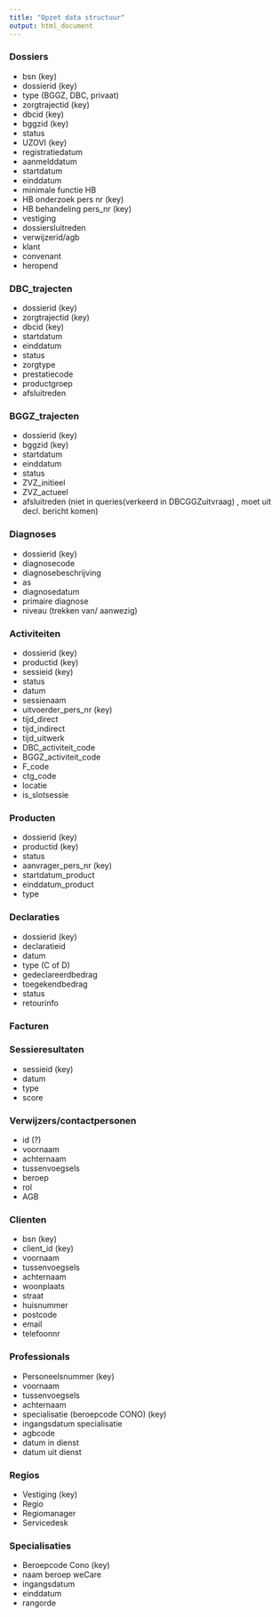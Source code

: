 ```yaml
---
title: "Opzet data structuur"
output: html_document
---
```



### Dossiers

* bsn (key) 
* dossierid (key) 
* type (BGGZ, DBC, privaat) 
* zorgtrajectid (key)
* dbcid (key)
* bggzid (key)
* status 
* UZOVI (key)
* registratiedatum
* aanmelddatum
* startdatum
* einddatum
* minimale functie HB
* HB onderzoek pers nr (key)
* HB behandeling pers_nr (key)
* vestiging
* dossiersluitreden
* verwijzerid/agb
* klant
* convenant
* heropend


### DBC_trajecten

* dossierid (key)
* zorgtrajectid (key)
* dbcid (key)
* startdatum
* einddatum
* status
* zorgtype
* prestatiecode
* productgroep
* afsluitreden

### BGGZ_trajecten

* dossierid (key)
* bggzid (key)
* startdatum
* einddatum
* status
* ZVZ_initieel
* ZVZ_actueel
* afsluitreden (niet in queries(verkeerd in DBCGGZuitvraag) , moet uit decl. bericht komen)

### Diagnoses

* dossierid (key)
* diagnosecode
* diagnosebeschrijving
* as
* diagnosedatum
* primaire diagnose
* niveau (trekken van/ aanwezig)

### Activiteiten
* dossierid (key)
* productid (key)
* sessieid (key)
* status
* datum
* sessienaam
* uitvoerder_pers_nr (key)
* tijd_direct 
* tijd_indirect
* tijd_uitwerk
* DBC_activiteit_code
* BGGZ_activiteit_code
* F_code
* ctg_code
* locatie
* is_slotsessie


### Producten
* dossierid (key)
* productid (key)
* status
* aanvrager_pers_nr (key)
* startdatum_product
* einddatum_product
* type

### Declaraties
* dossierid (key)
* declaratieid
* datum
* type (C of D) 
* gedeclareerdbedrag
* toegekendbedrag
* status
* retourinfo

### Facturen

### Sessieresultaten
* sessieid (key)
* datum
* type
* score 

### Verwijzers/contactpersonen
* id (?)
* voornaam
* achternaam
* tussenvoegsels
* beroep
* rol
* AGB

### Clienten
* bsn (key)
* client_id (key)
* voornaam
* tussenvoegsels
* achternaam
* woonplaats
* straat
* huisnummer
* postcode
* email
* telefoonnr

### Professionals
* Personeelsnummer (key)
* voornaam
* tussenvoegsels
* achternaam
* specialisatie (beroepcode CONO) (key)
* ingangsdatum specialisatie
* agbcode
* datum in dienst
* datum uit dienst 

### Regios 
* Vestiging (key)
* Regio
* Regiomanager
* Servicedesk

### Specialisaties
* Beroepcode Cono (key)
* naam beroep weCare
* ingangsdatum
* einddatum
* rangorde 